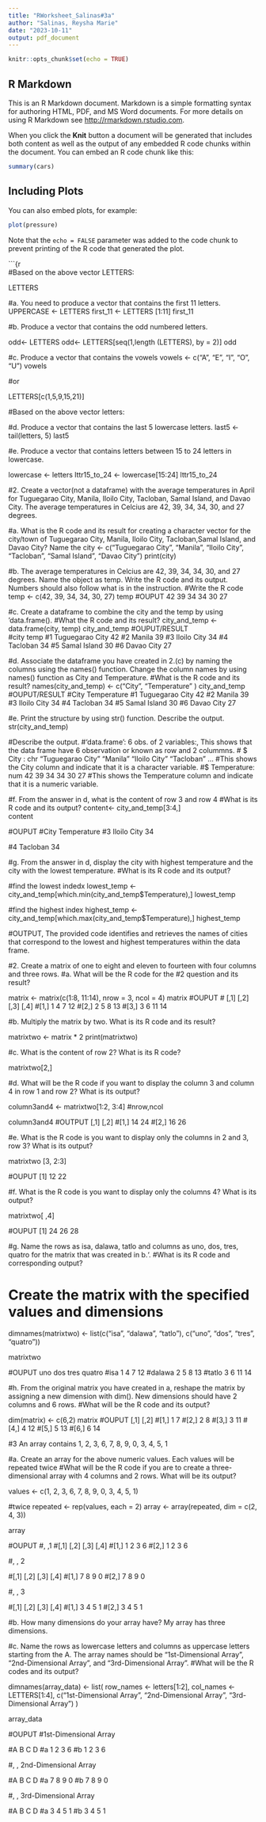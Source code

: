 ```yaml
---
title: "RWorksheet_Salinas#3a"
author: "Salinas, Reysha Marie"
date: "2023-10-11"
output: pdf_document
---
```


```r
knitr::opts_chunk$set(echo = TRUE)
```

## R Markdown

This is an R Markdown document. Markdown is a simple formatting syntax for authoring HTML, PDF, and MS Word documents. For more details on using R Markdown see <http://rmarkdown.rstudio.com>.

When you click the **Knit** button a document will be generated that includes both content as well as the output of any embedded R code chunks within the document. You can embed an R code chunk like this:

```r
summary(cars)
```

## Including Plots

You can also embed plots, for example:

```r
plot(pressure)
```

Note that the `echo = FALSE` parameter was added to the code chunk to prevent printing of the R code that generated the plot. 

```{r  
#Based on the above vector LETTERS:

LETTERS

#a. You need to produce a vector that contains the first 11 letters. 
UPPERCASE <- LETTERS
first_11 <- LETTERS [1:11] 
first_11

#b. Produce a vector that contains the odd numbered letters.

odd<- LETTERS
odd<- LETTERS[seq(1,length (LETTERS), by = 2)]
odd



#c. Produce a vector that contains the vowels 
vowels <- c("A", "E", "I", "O", "U")
vowels
 
#or

LETTERS[c(1,5,9,15,21)]


#Based on the above vector letters:  

#d. Produce a vector that contains the last 5 lowercase letters.
last5 <- tail(letters, 5)
last5


#e. Produce a vector that contains letters between 15 to 24 letters in lowercase. 

lowercase <- letters
lttr15_to_24 <- lowercase[15:24]
lttr15_to_24


#2. Create a vector(not a dataframe) with the average temperatures in April for Tuguegarao City, Manila, Iloilo City, Tacloban, Samal Island, and Davao City. The average temperatures in Celcius are 42, 39, 34, 34, 30, and 27 degrees.

#a. What is the R code and its result for creating a character vector for the city/town of Tuguegarao City, Manila, Iloilo City, Tacloban,Samal Island, and Davao City? Name the
city <- c("Tuguegarao City", "Manila", "Iloilo City", "Tacloban", "Samal Island", "Davao City")
print(city)

#b. The average temperatures in Celcius are 42, 39, 34, 34, 30, and 27 degrees. Name the object as temp. Write the R code and its output. Numbers should also follow what is in the instruction.
#Write the R code 
temp <- c(42, 39, 34, 34, 30, 27)
temp #OUPUT 42 39 34 34 30 27 

#c. Create a dataframe to combine the city and the temp by using ‘data.frame(). 
#What the R code and its result? 
city_and_temp <- data.frame(city, temp)
city_and_temp
#OUPUT/RESULT       
             #city temp
#1 Tuguegarao City   42
#2          Manila   39
#3     Iloilo City   34
#4        Tacloban   34
#5    Samal Island   30
#6      Davao City   27


#d. Associate the dataframe you have created in 2.(c) by naming the columns using the names() function. Change the column names by using names() function as City and Temperature. 
#What is the R code and its result? 
names(city_and_temp) <- c("City", "Temperature" )
city_and_temp
#OUPUT/RESULT
             #City Temperature
#1 Tuguegarao City          42
#2          Manila          39
#3     Iloilo City          34
#4        Tacloban          34
#5    Samal Island          30
#6      Davao City          27

#e. Print the structure by using str() function. Describe the output.
str(city_and_temp) 

#Describe the output. 
#'data.frame':	6 obs. of  2 variables:, This shows that the data frame have 6 observation or known as row and 2 colummns.
# $ City       : chr  "Tuguegarao City" "Manila" "Iloilo City" "Tacloban" ... 
#This shows the City column and indicate that it is a character variable. 
#$ Temperature: num  42 39 34 34 30 27 
#This shows the Temperature column and indicate that it is a numeric variable. 

#f. From the answer in d, what is the content of row 3 and row 4 
#What is its R code and its output?
content<- city_and_temp[3:4,]   
content

#OUPUT 
          #City Temperature
#3 Iloilo City          34 

#4 Tacloban             34

#g. From the answer in d, display the city with highest temperature and the city with the lowest temperature. 
#What is its R code and its output?


#find the lowest indedx
lowest_temp <- city_and_temp[which.min(city_and_temp$Temperature),]
lowest_temp

#find the highest index
highest_temp <- city_and_temp[which.max(city_and_temp$Temperature),]
highest_temp

#OUTPUT, The provided code identifies and retrieves the names of cities that correspond to the lowest and highest temperatures within the data frame.

#2. Create a matrix of one to eight and eleven to fourteen with four columns and three rows.
#a. What will be the R code for the #2 question and its result? 

matrix <- matrix(c(1:8, 11:14), nrow = 3, ncol = 4)
matrix
#OUPUT 
#   [,1] [,2] [,3] [,4]
#[1,]    1    4    7   12
#[2,]    2    5    8   13
#[3,]    3    6   11   14 


#b. Multiply the matrix by two. What is its R code and its result? 

matrixtwo <- matrix * 2
print(matrixtwo)

#c. What is the content of row 2? What is its R code? 

matrixtwo[2,]

#d. What will be the R code if you want to display the column 3 and column 4 in row 1 and row 2? What is its output?

column3and4 <- matrixtwo[1:2, 3:4] #nrow,ncol 

column3and4 #OUTPUT     [,1] [,2]
                              #[1,]   14   24
                              #[2,]   16   26


#e. What is the R code is you want to display only the columns in 2 and 3, row 3? What is its output?

matrixtwo [3, 2:3]   

#OUPUT [1] 12 22 

#f. What is the R code is you want to display only the columns 4? What is its output?

matrixtwo[ ,4] 

#OUPUT  [1] 24 26 28 

#g. Name the rows as isa, dalawa, tatlo and columns as uno, dos, tres, quatro for the matrix that was created in b.‘. 
#What is its R code and corresponding output? 

# Create the matrix with the specified values and dimensions
dimnames(matrixtwo) <- list(c("isa", "dalawa", "tatlo"), c("uno", "dos", "tres", "quatro"))

matrixtwo

#OUPUT      uno dos tres quatro
  #isa      1   4    7     12
  #dalawa   2   5    8     13
  #tatlo    3   6   11     14

#h. From the original matrix you have created in a, reshape the matrix by assigning a new dimension with dim(). New dimensions should have 2 columns and 6 rows. 
#What will be the R code and its output?


dim(matrix) <- c(6,2)
matrix
#OUPUT     [,1] [,2]
    #[1,]    1    7
    #[2,]    2    8
    #[3,]    3   11
    #[4,]    4   12
    #[5,]    5   13
    #[6,]    6   14


#3 An array contains 1, 2, 3, 6, 7, 8, 9, 0, 3, 4, 5, 1

#a. Create an array for the above numeric values. Each values will be repeated twice
#What will be the R code if you are to create a three-dimensional array with 4 columns and 2 rows. What will be its output?

values <- c(1, 2, 3, 6, 7, 8, 9, 0, 3, 4, 5, 1)

#twice
repeated <- rep(values, each = 2)
array <- array(repeated, dim = c(2, 4, 3))


array


#OUPUT 
#, ,1
#[,1] [,2] [,3] [,4]
#[1,]    1    2    3    6
#[2,]    1    2    3    6

#, , 2

#[,1] [,2] [,3] [,4]
#[1,]    7    8    9    0
#[2,]    7    8    9    0

#, , 3

#[,1] [,2] [,3] [,4]
#[1,]    3    4    5    1
#[2,]    3    4    5    1


#b. How many dimensions do your array have? My array has three dimensions. 


#c. Name the rows as lowercase letters and columns as uppercase letters starting from the A. The array names should be “1st-Dimensional Array”, “2nd-Dimensional Array”, and “3rd-Dimensional Array”.
#What will be the R codes and its output?


dimnames(array_data) <- list(
  row_names <- letters[1:2],
  col_names <- LETTERS[1:4], c("1st-Dimensional Array", "2nd-Dimensional Array", "3rd-Dimensional Array")
)
 
array_data
 
#OUPUT 
#1st-Dimensional Array

#A B C D
#a 1 2 3 6
#b 1 2 3 6

#, , 2nd-Dimensional Array

#A B C D
#a 7 8 9 0
#b 7 8 9 0

#, , 3rd-Dimensional Array

#A B C D
#a 3 4 5 1
#b 3 4 5 1



